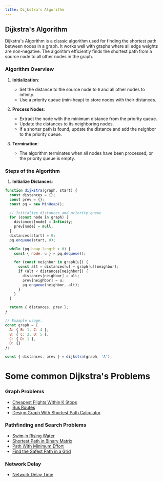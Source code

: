 ```yaml
---
title: Dijkstra's Algorithm
---
```


## Dijkstra's Algorithm

Dijkstra's Algorithm is a classic algorithm used for finding the shortest path between nodes in a graph. It works well with graphs where all edge weights are non-negative. The algorithm efficiently finds the shortest path from a source node to all other nodes in the graph.

### Algorithm Overview

1. **Initialization**:
   - Set the distance to the source node to `0` and all other nodes to infinity.
   - Use a priority queue (min-heap) to store nodes with their distances.

2. **Process Nodes**:
   - Extract the node with the minimum distance from the priority queue.
   - Update the distances to its neighboring nodes.
   - If a shorter path is found, update the distance and add the neighbor to the priority queue.

3. **Termination**:
   - The algorithm terminates when all nodes have been processed, or the priority queue is empty.

### Steps of the Algorithm

1. **Initialize Distances**:

```Javascript
function dijkstra(graph, start) {
  const distances = {};
  const prev = {};
  const pq = new MinHeap();

  // Initialize distances and priority queue
  for (const node in graph) {
    distances[node] = Infinity;
    prev[node] = null;
  }
  distances[start] = 0;
  pq.enqueue(start, 0);

  while (pq.heap.length > 0) {
    const { node: u } = pq.dequeue();

    for (const neighbor in graph[u]) {
      const alt = distances[u] + graph[u][neighbor];
      if (alt < distances[neighbor]) {
        distances[neighbor] = alt;
        prev[neighbor] = u;
        pq.enqueue(neighbor, alt);
      }
    }
  }

  return { distances, prev };
}

// Example usage:
const graph = {
  A: { B: 1, C: 4 },
  B: { C: 2, D: 5 },
  C: { D: 1 },
  D: {}
};

const { distances, prev } = dijkstra(graph, 'A');
```

# Some common Dijkstra's Problems

### Graph Problems

- [Cheapest Flights Within K Stops](https://leetcode.com/problems/cheapest-flights-within-k-stops/)
- [Bus Routes](https://leetcode.com/problems/bus-routes/)
- [Design Graph With Shortest Path Calculator](https://leetcode.com/problems/design-graph-with-shortest-path-calculator/)

### Pathfinding and Search Problems

- [Swim in Rising Water](https://leetcode.com/problems/swim-in-rising-water/)
- [Shortest Path in Binary Matrix](https://leetcode.com/problems/shortest-path-in-binary-matrix/)
- [Path With Minimum Effort](https://leetcode.com/problems/path-with-minimum-effort/)
- [Find the Safest Path in a Grid](https://leetcode.com/problems/find-the-safest-path-in-a-grid/)

### Network Delay

- [Network Delay Time](https://leetcode.com/problems/network-delay-time/description/)
